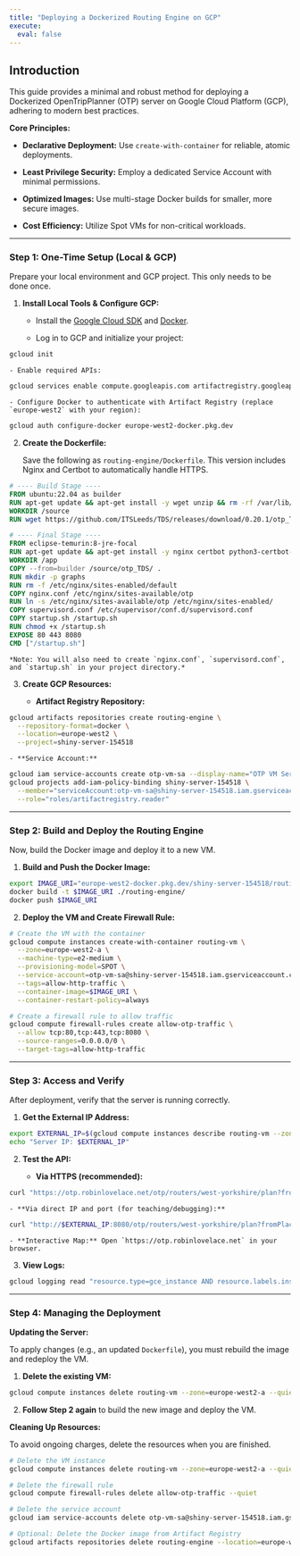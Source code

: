 ```yaml
---
title: "Deploying a Dockerized Routing Engine on GCP"
execute:
  eval: false
---
```


## Introduction

This guide provides a minimal and robust method for deploying a Dockerized OpenTripPlanner (OTP) server on Google Cloud Platform (GCP), adhering to modern best practices.

**Core Principles:**

- **Declarative Deployment:** Use `create-with-container` for reliable, atomic deployments.

- **Least Privilege Security:** Employ a dedicated Service Account with minimal permissions.

- **Optimized Images:** Use multi-stage Docker builds for smaller, more secure images.

- **Cost Efficiency:** Utilize Spot VMs for non-critical workloads.

---

### Step 1: One-Time Setup (Local & GCP)

Prepare your local environment and GCP project. This only needs to be done once.

1.  **Install Local Tools & Configure GCP:**

    - Install the [Google Cloud SDK](https://cloud.google.com/sdk/docs/install) and [Docker](https://docs.docker.com/engine/install/).

    - Log in to GCP and initialize your project:

```bash
gcloud init
```

    - Enable required APIs:

```bash
gcloud services enable compute.googleapis.com artifactregistry.googleapis.com iam.googleapis.com
```

    - Configure Docker to authenticate with Artifact Registry (replace `europe-west2` with your region):

```bash
gcloud auth configure-docker europe-west2-docker.pkg.dev
```

2.  **Create the Dockerfile:**

    Save the following as `routing-engine/Dockerfile`. This version includes Nginx and Certbot to automatically handle HTTPS.

```dockerfile
# ---- Build Stage ----
FROM ubuntu:22.04 as builder
RUN apt-get update && apt-get install -y wget unzip && rm -rf /var/lib/apt/lists/*
WORKDIR /source
RUN wget https://github.com/ITSLeeds/TDS/releases/download/0.20.1/otp_TDS.zip && unzip otp_TDS.zip

# ---- Final Stage ----
FROM eclipse-temurin:8-jre-focal
RUN apt-get update && apt-get install -y nginx certbot python3-certbot-nginx supervisor && rm -rf /var/lib/apt/lists/*
WORKDIR /app
COPY --from=builder /source/otp_TDS/ .
RUN mkdir -p graphs
RUN rm -f /etc/nginx/sites-enabled/default
COPY nginx.conf /etc/nginx/sites-available/otp
RUN ln -s /etc/nginx/sites-available/otp /etc/nginx/sites-enabled/
COPY supervisord.conf /etc/supervisor/conf.d/supervisord.conf
COPY startup.sh /startup.sh
RUN chmod +x /startup.sh
EXPOSE 80 443 8080
CMD ["/startup.sh"]
```

    *Note: You will also need to create `nginx.conf`, `supervisord.conf`, and `startup.sh` in your project directory.*

3.  **Create GCP Resources:**

    - **Artifact Registry Repository:**

```bash
gcloud artifacts repositories create routing-engine \
  --repository-format=docker \
  --location=europe-west2 \
  --project=shiny-server-154518
```

    - **Service Account:**

```bash
gcloud iam service-accounts create otp-vm-sa --display-name="OTP VM Service Account" --project=shiny-server-154518
gcloud projects add-iam-policy-binding shiny-server-154518 \
  --member="serviceAccount:otp-vm-sa@shiny-server-154518.iam.gserviceaccount.com" \
  --role="roles/artifactregistry.reader"
```

---

### Step 2: Build and Deploy the Routing Engine

Now, build the Docker image and deploy it to a new VM.

1.  **Build and Push the Docker Image:**

```bash
export IMAGE_URI="europe-west2-docker.pkg.dev/shiny-server-154518/routing-engine/routing-engine:latest"
docker build -t $IMAGE_URI ./routing-engine/
docker push $IMAGE_URI
```

2.  **Deploy the VM and Create Firewall Rule:**

```bash
# Create the VM with the container
gcloud compute instances create-with-container routing-vm \
  --zone=europe-west2-a \
  --machine-type=e2-medium \
  --provisioning-model=SPOT \
  --service-account=otp-vm-sa@shiny-server-154518.iam.gserviceaccount.com \
  --tags=allow-http-traffic \
  --container-image=$IMAGE_URI \
  --container-restart-policy=always

# Create a firewall rule to allow traffic
gcloud compute firewall-rules create allow-otp-traffic \
  --allow tcp:80,tcp:443,tcp:8080 \
  --source-ranges=0.0.0.0/0 \
  --target-tags=allow-http-traffic
```

---

### Step 3: Access and Verify

After deployment, verify that the server is running correctly.

1.  **Get the External IP Address:**

```bash
export EXTERNAL_IP=$(gcloud compute instances describe routing-vm --zone=europe-west2-a --format='get(networkInterfaces[0].accessConfigs[0].natIP)')
echo "Server IP: $EXTERNAL_IP"
```

2.  **Test the API:**

    - **Via HTTPS (recommended):**

```bash
curl "https://otp.robinlovelace.net/otp/routers/west-yorkshire/plan?fromPlace=53.8003,-1.5491&toPlace=53.8008,-1.5497&mode=CAR"
```

    - **Via direct IP and port (for teaching/debugging):**

```bash
curl "http://$EXTERNAL_IP:8080/otp/routers/west-yorkshire/plan?fromPlace=53.8003,-1.5491&toPlace=53.8008,-1.5497&mode=CAR"
```

    - **Interactive Map:** Open `https://otp.robinlovelace.net` in your browser.

3.  **View Logs:**

```bash
gcloud logging read "resource.type=gce_instance AND resource.labels.instance_id=$(gcloud compute instances describe routing-vm --zone=europe-west2-a --format='get(id)')" --limit 100
```

---

### Step 4: Managing the Deployment

**Updating the Server:**

To apply changes (e.g., an updated `Dockerfile`), you must rebuild the image and redeploy the VM.

1.  **Delete the existing VM:**

```bash
gcloud compute instances delete routing-vm --zone=europe-west2-a --quiet
```

2.  **Follow Step 2 again** to build the new image and deploy the VM.

**Cleaning Up Resources:**

To avoid ongoing charges, delete the resources when you are finished.

```bash
# Delete the VM instance
gcloud compute instances delete routing-vm --zone=europe-west2-a --quiet

# Delete the firewall rule
gcloud compute firewall-rules delete allow-otp-traffic --quiet

# Delete the service account
gcloud iam service-accounts delete otp-vm-sa@shiny-server-154518.iam.gserviceaccount.com --quiet

# Optional: Delete the Docker image from Artifact Registry
gcloud artifacts repositories delete routing-engine --location=europe-west2 --quiet
```
